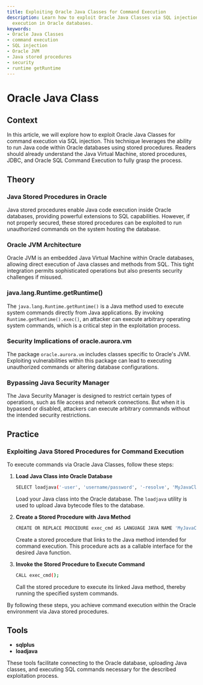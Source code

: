 ```yaml
---
title: Exploiting Oracle Java Classes for Command Execution
description: Learn how to exploit Oracle Java Classes via SQL injection for command
  execution in Oracle databases.
keywords:
- Oracle Java Classes
- command execution
- SQL injection
- Oracle JVM
- Java stored procedures
- security
- runtime getRuntime
---
```


# Oracle Java Class

## Context

In this article, we will explore how to exploit Oracle Java Classes for command execution via SQL injection. This technique leverages the ability to run Java code within Oracle databases using stored procedures. Readers should already understand the Java Virtual Machine, stored procedures, JDBC, and Oracle SQL Command Execution to fully grasp the process.

## Theory

### Java Stored Procedures in Oracle

Java stored procedures enable Java code execution inside Oracle databases, providing powerful extensions to SQL capabilities. However, if not properly secured, these stored procedures can be exploited to run unauthorized commands on the system hosting the database.

### Oracle JVM Architecture

Oracle JVM is an embedded Java Virtual Machine within Oracle databases, allowing direct execution of Java classes and methods from SQL. This tight integration permits sophisticated operations but also presents security challenges if misused.

### java.lang.Runtime.getRuntime()

The `java.lang.Runtime.getRuntime()` is a Java method used to execute system commands directly from Java applications. By invoking `Runtime.getRuntime().exec()`, an attacker can execute arbitrary operating system commands, which is a critical step in the exploitation process.

### Security Implications of oracle.aurora.vm

The package `oracle.aurora.vm` includes classes specific to Oracle's JVM. Exploiting vulnerabilities within this package can lead to executing unauthorized commands or altering database configurations.

### Bypassing Java Security Manager

The Java Security Manager is designed to restrict certain types of operations, such as file access and network connections. But when it is bypassed or disabled, attackers can execute arbitrary commands without the intended security restrictions.

## Practice

### Exploiting Java Stored Procedures for Command Execution

To execute commands via Oracle Java Classes, follow these steps:

1. **Load Java Class into Oracle Database**
    ```bash
    SELECT loadjava('-user', 'username/password', '-resolve', 'MyJavaClass.class');
    ```
   Load your Java class into the Oracle database. The `loadjava` utility is used to upload Java bytecode files to the database.

2. **Create a Stored Procedure with Java Method**
    ```bash
    CREATE OR REPLACE PROCEDURE exec_cmd AS LANGUAGE JAVA NAME 'MyJavaClass.executeCommand()';
    ```
   Create a stored procedure that links to the Java method intended for command execution. This procedure acts as a callable interface for the desired Java function.

3. **Invoke the Stored Procedure to Execute Command**
    ```bash
    CALL exec_cmd();
    ```
   Call the stored procedure to execute its linked Java method, thereby running the specified system commands.

By following these steps, you achieve command execution within the Oracle environment via Java stored procedures.

## Tools

- **sqlplus**
- **loadjava**

These tools facilitate connecting to the Oracle database, uploading Java classes, and executing SQL commands necessary for the described exploitation process.